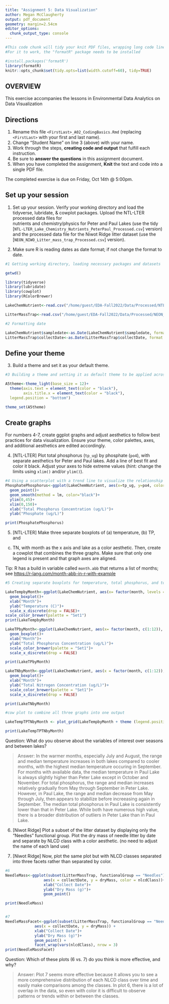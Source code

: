 ```yaml
---
title: "Assignment 5: Data Visualization"
author: Megan McClaugherty
output: pdf_document
geometry: margin=2.54cm
editor_options: 
  chunk_output_type: console
---
```


```r
#This code chunk will tidy your knit PDF files, wrapping long code lines
#For it to work, the "formatR" package needs to be installed

#install.packages('formatR')
library(formatR)
knitr::opts_chunk$set(tidy.opts=list(width.cutoff=60), tidy=TRUE)
```

## OVERVIEW

This exercise accompanies the lessons in Environmental Data Analytics on Data Visualization 

## Directions
1. Rename this file `<FirstLast>_A02_CodingBasics.Rmd` (replacing `<FirstLast>` with your first and last name).
2. Change "Student Name" on line 3 (above) with your name.
3. Work through the steps, **creating code and output** that fulfill each instruction.
4. Be sure to **answer the questions** in this assignment document.
5. When you have completed the assignment, **Knit** the text and code into a single PDF file.

The completed exercise is due on Friday, Oct 14th @ 5:00pm.



## Set up your session 
1. Set up your session. Verify your working directory and load the tidyverse, 
lubridate, & cowplot packages. Upload the NTL-LTER processed data files for  
nutrients and chemistry/physics for Peter and Paul Lakes (use the tidy 
[`NTL-LTER_Lake_Chemistry_Nutrients_PeterPaul_Processed.csv`] version) and 
the processed data file for the Niwot Ridge litter dataset (use the
[`NEON_NIWO_Litter_mass_trap_Processed.csv`] version). 

2. Make sure R is reading dates as date format; if not change the format to date.

```r
#1 Getting working directory, loading necessary packages and datasets

getwd()

library(tidyverse)
library(lubridate)
library(cowplot)
library(RColorBrewer)

LakeChemNutrient<-read.csv("/home/guest/EDA-Fall2022/Data/Processed/NTL-LTER_Lake_Chemistry_Nutrients_PeterPaul_Processed.csv", stringsAsFactors = TRUE)

LitterMassTrap<-read.csv("/home/guest/EDA-Fall2022/Data/Processed/NEON_NIWO_Litter_mass_trap_Processed.csv", stringsAsFactors = TRUE)

#2 Formatting date

LakeChemNutrient$sampledate<-as.Date(LakeChemNutrient$sampledate, format = "%Y-%m-%d")
LitterMassTrap$collectDate<-as.Date(LitterMassTrap$collectDate, format = "%Y-%m-%d")

```
## Define your theme
3. Build a theme and set it as your default theme.

```r
#3 Building a theme and setting it as default theme to be applied across all plots

A5theme<-theme_light(base_size = 12)+
  theme(axis.text = element_text(color = "black"),
        axis.title.x = element_text(color = "black"),
  legend.position = "bottom")

theme_set(A5theme)

```

## Create graphs
For numbers 4-7, create ggplot graphs and adjust aesthetics to follow best 
practices for data visualization. Ensure your theme, color palettes, axes, 
and additional aesthetics are edited accordingly.

4. [NTL-LTER] Plot total phosphorus (`tp_ug`) by phosphate (`po4`), with 
separate aesthetics for Peter and Paul lakes. Add a line of best fit and 
color it black. Adjust your axes to hide extreme values (hint: change the 
limits using `xlim()` and/or `ylim()`).

```r
#4 Using a scatterplot with a trend line to visualize the relationship between total phosphorus and phosphate concentrations, using different colors for the two lakes. Adjusted y-axis to remove an outlier.
PhosphatePhosphorus<-ggplot(LakeChemNutrient, aes(x=tp_ug, y=po4, color=lakename))+
  geom_point()+
  geom_smooth(method = lm, color="black")+
  ylim(0,45)+
  xlim(0,150)+
  xlab("Total Phosphorus Concentration (ug/L)")+
  ylab("Phosphate (ug/L)")

print(PhosphatePhosphorus)
```


5. [NTL-LTER] Make three separate boxplots of (a) temperature, (b) TP, and 
(c) TN, with month as the x axis and lake as a color aesthetic. Then, create 
a cowplot that combines the three graphs. Make sure that only one legend is 
present and that graph axes are aligned. 

Tip: R has a build in variable called `month.abb` that returns a list of months;
see <https://r-lang.com/month-abb-in-r-with-example>

```r
#5 Creating separate boxplots for temperature, total phosphorus, and total nitrogen by month for each lake.

LakeTempbyMonth<-ggplot(LakeChemNutrient, aes(x= factor(month, levels = c(1:12)), y=temperature_C, color = lakename))+
  geom_boxplot()+
  xlab("Month")+
  ylab("Temperature (C)")+
  scale_x_discrete(drop = FALSE)+
scale_color_brewer(palette = "Set1")
print(LakeTempbyMonth)

LakeTPbyMonth<-ggplot(LakeChemNutrient, aes(x= factor(month, c(1:12)), y = tp_ug, color = lakename))+
  geom_boxplot()+
  xlab("Month")+
  ylab("Total Phosphorus Concentration (ug/L)")+
  scale_color_brewer(palette = "Set1")+
  scale_x_discrete(drop = FALSE)

print(LakeTPbyMonth)

LakeTNbyMonth<-ggplot(LakeChemNutrient, aes(x = factor(month, c(1:12)), y=tn_ug, color = lakename))+
  geom_boxplot()+
  xlab("Month")+
  ylab("Total Nitrogen Concentration (ug/L)")+
  scale_color_brewer(palette = "Set1")+
  scale_x_discrete(drop = FALSE)

print(LakeTNbyMonth)

#cow plot to combine all three graphs into one output

LakeTempTPTNbyMonth <- plot_grid(LakeTempbyMonth + theme (legend.position = "none"), LakeTNbyMonth + theme (legend.position = "none"), LakeTPbyMonth + theme (legend.position = "bottom"), nrow = 3,  align = "v", rel_heights = c(2,2,2))

print(LakeTempTPTNbyMonth)

```

Question: What do you observe about the variables of interest over seasons 
and between lakes? 

> Answer: In the warmer months, especially July and August, the range and median temperature increases in both lakes compared to cooler months, with the highest median temperature occuring in September. For months with available data, the median temperature in Paul Lake is always slightly higher than Peter Lake except in October and November. For total phosphorus, the range and median increases relatively gradually from May through September in Peter Lake. However, in Paul Lake, the range and median decrease from May through July, then appears to stabilize before increeasing again in September. The median total phosphorus in Paul Lake is consistently lower than that in Peter Lake. While both have numerous high value, there is a broader distribution of outliers in Peter Lake than in Paul Lake. 

6. [Niwot Ridge] Plot a subset of the litter dataset by displaying only the 
"Needles" functional group. Plot the dry mass of needle litter by date and 
separate by NLCD class with a color aesthetic. (no need to adjust the name 
of each land use)

7. [Niwot Ridge] Now, plot the same plot but with NLCD classes separated into 
three facets rather than separated by color. 

```r
#6 
NeedleMass<-ggplot(subset(LitterMassTrap, functionalGroup == "Needles"),
                 aes(x = collectDate, y = dryMass, color = nlcdClass))+
                 xlab("Collect Date")+
                 ylab("Dry Mass (g)")+
                 geom_point()

print(NeedleMass)


#7
NeedleMassFacet<-ggplot(subset(LitterMassTrap, functionalGroup == "Needles"), 
             aes(x = collectDate, y = dryMass)) +
             xlab("Collect Date")+
             ylab("Dry Mass (g)")+
             geom_point() +
             facet_wrap(vars(nlcdClass), nrow = 3)
print(NeedleMassFacet)

```
Question: Which of these plots (6 vs. 7) do you think is more effective, and why? 

> Answer: Plot 7 seems more effective because it allows you to see a more comprehensive distribution of each NLCD class over time and easily make comparisons among the classes. In plot 6, there is a lot of overlap in the data, so even with color it is difficult to observe patterns or trends within or between the classes. 